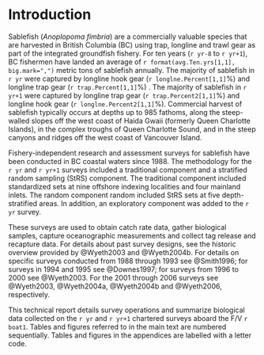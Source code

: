 # Introduction

Sablefish (*Anoplopoma fimbria*) are a commercially valuable species that are harvested in British Columbia (BC) using trap, longline and trawl gear as part of the integrated groundfish fishery. For ten years (`r yr-8` to `r yr+1`),  BC fishermen have landed an average of `r format(avg.Ten.yrs[1,1], big.mark=",")` metric tons of sablefish annually.  The majority of sablefish in `r yr`  were captured by  longline hook gear  (`r longlne.Percent[1,1]`\%) and longline trap gear (`r trap.Percent[1,1]`\%) . The majority of sablefish in  `r yr+1` were  captured  by longline trap gear  (`r trap.Percent2[1,1]`\%) and longline hook gear  (`r longlne.Percent2[1,1]`\%). Commercial harvest of sablefish typically occurs at depths up to 985 fathoms, along the steep-walled slopes off the west coast of Haida Gwaii (formerly Queen Charlotte Islands), in the complex  troughs  of Queen  Charlotte Sound, and in the steep canyons and ridges off the west coast of Vancouver Island. 

Fishery-independent research and assessment surveys for sablefish have been conducted in BC coastal waters since 1988. The methodology for the `r yr` and `r yr+1` surveys included a traditional component and a stratified random sampling (StRS) component.   The traditional component included standardized sets at nine offshore indexing localities and four mainland inlets.  The random component random included StRS sets at five depth-stratified areas. In addition, an exploratory component was added to the `r yr` survey.

These surveys are used to obtain catch rate data, gather biological samples, capture oceanographic measurements and collect tag release and recapture data. For details about past survey designs, see the historic overview provided by @Wyeth2003 and @Wyeth2004b. For details on specific surveys conducted from 1988 through 1993 see @Smith1996; for surveys in 1994 and 1995 see @Downes1997; for surveys from 1996 to 2000 see @Wyeth2003.  For the 2001 through 2006 surveys see @Wyeth2003, @Wyeth2004a, @Wyeth2004b and @Wyeth2006, respectively.  

This technical report details survey operations and summarize biological data collected on the `r yr` and `r yr+1` chartered surveys aboard the F/V `r boat1`. Tables and figures referred to in the main text are numbered sequentially. Tables and figures in the appendices are labelled with a letter code.